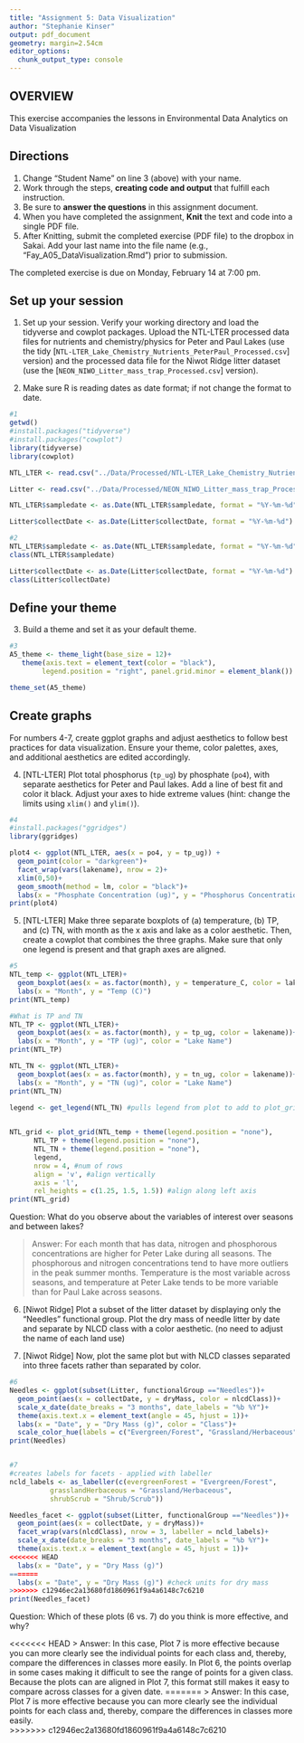 ```yaml
---
title: "Assignment 5: Data Visualization"
author: "Stephanie Kinser"
output: pdf_document
geometry: margin=2.54cm
editor_options: 
  chunk_output_type: console
---
```


## OVERVIEW

This exercise accompanies the lessons in Environmental Data Analytics on Data Visualization 

## Directions
1. Change "Student Name" on line 3 (above) with your name.
2. Work through the steps, **creating code and output** that fulfill each instruction.
3. Be sure to **answer the questions** in this assignment document.
4. When you have completed the assignment, **Knit** the text and code into a single PDF file.
5. After Knitting, submit the completed exercise (PDF file) to the dropbox in Sakai. Add your last name into the file name (e.g., "Fay_A05_DataVisualization.Rmd") prior to submission.

The completed exercise is due on Monday, February 14 at 7:00 pm.



## Set up your session 
1. Set up your session. Verify your working directory and load the tidyverse 
and cowplot packages. Upload the NTL-LTER processed data files for nutrients 
and chemistry/physics for Peter and Paul Lakes (use the tidy 
[`NTL-LTER_Lake_Chemistry_Nutrients_PeterPaul_Processed.csv`] version) and 
the processed data file for the Niwot Ridge litter dataset (use the [`NEON_NIWO_Litter_mass_trap_Processed.csv`] version). 

2. Make sure R is reading dates as date format; if not change the format to date.

```r
#1 
getwd()
#install.packages("tidyverse")
#install.packages("cowplot")
library(tidyverse)
library(cowplot)

NTL_LTER <- read.csv("../Data/Processed/NTL-LTER_Lake_Chemistry_Nutrients_PeterPaul_Processed.csv")

Litter <- read.csv("../Data/Processed/NEON_NIWO_Litter_mass_trap_Processed.csv")

NTL_LTER$sampledate <- as.Date(NTL_LTER$sampledate, format = "%Y-%m-%d")

Litter$collectDate <- as.Date(Litter$collectDate, format = "%Y-%m-%d")

#2 
NTL_LTER$sampledate <- as.Date(NTL_LTER$sampledate, format = "%Y-%m-%d")
class(NTL_LTER$sampledate)

Litter$collectDate <- as.Date(Litter$collectDate, format = "%Y-%m-%d")
class(Litter$collectDate)

```
## Define your theme
3. Build a theme and set it as your default theme.

```r
#3
A5_theme <- theme_light(base_size = 12)+
   theme(axis.text = element_text(color = "black"), 
        legend.position = "right", panel.grid.minor = element_blank())

theme_set(A5_theme)

```

## Create graphs
For numbers 4-7, create ggplot graphs and adjust aesthetics to follow best practices for data visualization. Ensure your theme, color palettes, axes, and additional aesthetics are edited accordingly.

4. [NTL-LTER] Plot total phosphorus (`tp_ug`) by phosphate (`po4`), with separate aesthetics for Peter and Paul lakes. Add a line of best fit and color it black. Adjust your axes to hide extreme values (hint: change the limits using `xlim()` and `ylim()`).

```r
#4
#install.packages("ggridges")
library(ggridges)

plot4 <- ggplot(NTL_LTER, aes(x = po4, y = tp_ug)) +
  geom_point(color = "darkgreen")+
  facet_wrap(vars(lakename), nrow = 2)+
  xlim(0,50)+
  geom_smooth(method = lm, color = "black")+
  labs(x = "Phosphate Concentration (ug)", y = "Phosphorus Concentration (ug)")
print(plot4)

```


5. [NTL-LTER] Make three separate boxplots of (a) temperature, (b) TP, and (c) TN, with month as the x axis and lake as a color aesthetic. Then, create a cowplot that combines the three graphs. Make sure that only one legend is present and that graph axes are aligned.

```r
#5
NTL_temp <- ggplot(NTL_LTER)+
  geom_boxplot(aes(x = as.factor(month), y = temperature_C, color = lakename))+
  labs(x = "Month", y = "Temp (C)")
print(NTL_temp)

#What is TP and TN
NTL_TP <- ggplot(NTL_LTER)+
  geom_boxplot(aes(x = as.factor(month), y = tp_ug, color = lakename))+
  labs(x = "Month", y = "TP (ug)", color = "Lake Name")
print(NTL_TP)

NTL_TN <- ggplot(NTL_LTER)+
  geom_boxplot(aes(x = as.factor(month), y = tn_ug, color = lakename))+
  labs(x = "Month", y = "TN (ug)", color = "Lake Name")
print(NTL_TN)

legend <- get_legend(NTL_TN) #pulls legend from plot to add to plot_grid
 

NTL_grid <- plot_grid(NTL_temp + theme(legend.position = "none"),
      NTL_TP + theme(legend.position = "none"), 
      NTL_TN + theme(legend.position = "none"),
      legend, 
      nrow = 4, #num of rows
      align = 'v', #align vertically
      axis = 'l',
      rel_heights = c(1.25, 1.5, 1.5)) #align along left axis
print(NTL_grid)

```

Question: What do you observe about the variables of interest over seasons and between lakes? 

> Answer: For each month that has data, nitrogen and phosphorous concentrations are higher for Peter Lake during all seasons. The phosphorous and nitrogen concentrations tend to have more outliers in the peak summer months.  Temperature is the most variable across seasons, and temperature at Peter Lake tends to be more variable than for Paul Lake across seasons.

6. [Niwot Ridge] Plot a subset of the litter dataset by displaying only the "Needles" functional group. Plot the dry mass of needle litter by date and separate by NLCD class with a color aesthetic. (no need to adjust the name of each land use)

7. [Niwot Ridge] Now, plot the same plot but with NLCD classes separated into three facets rather than separated by color. 

```r
#6
Needles <- ggplot(subset(Litter, functionalGroup =="Needles"))+
  geom_point(aes(x = collectDate, y = dryMass, color = nlcdClass))+
  scale_x_date(date_breaks = "3 months", date_labels = "%b %Y")+
  theme(axis.text.x = element_text(angle = 45, hjust = 1))+
  labs(x = "Date", y = "Dry Mass (g)", color = "Class")+
  scale_color_hue(labels = c("Evergreen/Forest", "Grassland/Herbaceous", "Shrub/Scrub")) #adjusting labels in legend
print(Needles)


#7
#creates labels for facets - applied with labeller
ncld_labels <- as_labeller(c(evergreenForest = "Evergreen/Forest", 
          grasslandHerbaceous = "Grassland/Herbaceous", 
          shrubScrub = "Shrub/Scrub")) 

Needles_facet <- ggplot(subset(Litter, functionalGroup =="Needles"))+
  geom_point(aes(x = collectDate, y = dryMass))+
  facet_wrap(vars(nlcdClass), nrow = 3, labeller = ncld_labels)+
  scale_x_date(date_breaks = "3 months", date_labels = "%b %Y")+
  theme(axis.text.x = element_text(angle = 45, hjust = 1))+
<<<<<<< HEAD
  labs(x = "Date", y = "Dry Mass (g)")
=======
  labs(x = "Date", y = "Dry Mass (g)") #check units for dry mass
>>>>>>> c12946ec2a13680fd1860961f9a4a6148c7c6210
print(Needles_facet)


```
Question: Which of these plots (6 vs. 7) do you think is more effective, and why? 

<<<<<<< HEAD
> Answer: In this case, Plot 7 is more effective because you can more clearly see the individual points for each class and, thereby, compare the differences in classes more easily.  In Plot 6, the points overlap in some cases making it difficult to see the range of points for a given class.  Because the plots can are aligned in Plot 7, this format still makes it easy to compare across classes for a given date.
=======
> Answer: In this case, Plot 7 is more effective because you can more clearly see the individual points for each class and, thereby, compare the differences in classes more easily.  
>>>>>>> c12946ec2a13680fd1860961f9a4a6148c7c6210
